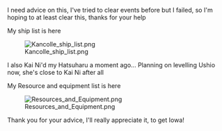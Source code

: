 I need advice on this, I've tried to clear events before but I failed, so I'm hoping to at least clear this, thanks for your help

My ship list is here

[[File:Kancolle_ship_list.png|thumb|left]]







I also Kai Ni'd my Hatsuharu a moment ago... Planning on levelling Ushio now, she's close to Kai Ni after all

My Resource and equipment list is here

[[File:Resources_and_Equipment.png|thumb|left]]









Thank you for your advice, I'll really appreciate it, to get Iowa!<ac_metadata title="Can I make it on Easy mode?"> </ac_metadata>